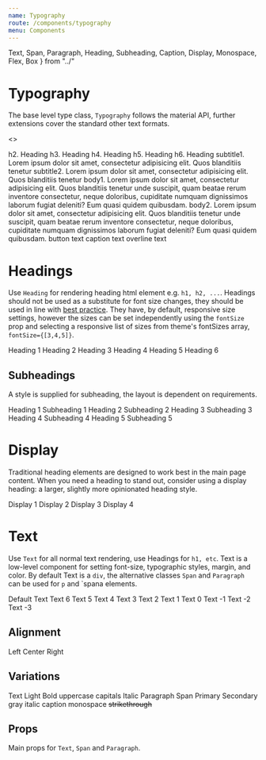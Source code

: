 ```yaml
---
name: Typography
route: /components/typography
menu: Components
---
```


  Text,
  Span,
  Paragraph,
  Heading,
  Subheading,
  Caption,
  Display,
  Monospace,
  Flex,
  Box
} from "../"

# Typography

The base level type class, `Typography` follows the material API, further extensions cover the standard
other text formats.

<>

<Typography variant="h2" gutterBottom>
h2. Heading
</Typography>
<Typography variant="h3" gutterBottom>
h3. Heading
</Typography>
<Typography variant="h4" gutterBottom>
h4. Heading
</Typography>
<Typography variant="h5" gutterBottom>
h5. Heading
</Typography>
<Typography variant="h6" gutterBottom>
h6. Heading
</Typography>
<Typography variant="subtitle1" gutterBottom>
subtitle1. Lorem ipsum dolor sit amet, consectetur adipisicing elit. Quos blanditiis tenetur
</Typography>
<Typography variant="subtitle2" gutterBottom>
subtitle2. Lorem ipsum dolor sit amet, consectetur adipisicing elit. Quos blanditiis tenetur
</Typography>
<Typography variant="body1" gutterBottom>
body1. Lorem ipsum dolor sit amet, consectetur adipisicing elit. Quos blanditiis tenetur
unde suscipit, quam beatae rerum inventore consectetur, neque doloribus, cupiditate numquam
dignissimos laborum fugiat deleniti? Eum quasi quidem quibusdam.
</Typography>
<Typography variant="body2" gutterBottom>
body2. Lorem ipsum dolor sit amet, consectetur adipisicing elit. Quos blanditiis tenetur
unde suscipit, quam beatae rerum inventore consectetur, neque doloribus, cupiditate numquam
dignissimos laborum fugiat deleniti? Eum quasi quidem quibusdam.
</Typography>
<Typography variant="button" display="block" gutterBottom>
button text
</Typography>
<Typography variant="caption" display="block" gutterBottom>
caption text
</Typography>
<Typography variant="overline" display="block" gutterBottom>
overline text
</Typography>
</>

# Headings

Use `Heading` for rendering heading html element e.g. `h1, h2, ...`. Headings should not be used as a substitute for font size changes,
they should be used in line with [best practice](https://developer.mozilla.org/en-US/docs/Web/HTML/Element/Heading_Elements). They have, by default,
responsive size settings, however the sizes can be set independently using the `fontSize` prop and selecting a responsive list of sizes from theme's
fontSizes array, `fontSize={[3,4,5]}`.

<Playground>
  <Heading.h1>Heading 1</Heading.h1>
  <Heading.h2>Heading 2</Heading.h2>
  <Heading.h3>Heading 3</Heading.h3>
  <Heading.h4>Heading 4</Heading.h4>
  <Heading.h5>Heading 5</Heading.h5>
  <Heading.h6>Heading 6</Heading.h6>
</Playground>

## Subheadings

A style is supplied for subheading, the layout is dependent on requirements.

<Playground>
  <Heading.h1>Heading 1</Heading.h1>
  <Subheading.h1>Subheading 1</Subheading.h1>
  <Heading.h2>Heading 2</Heading.h2>
  <Subheading.h2>Subheading 2</Subheading.h2>
  <Heading.h3>Heading 3</Heading.h3>
  <Subheading.h3>Subheading 3</Subheading.h3>
  <Heading.h4>Heading 4</Heading.h4>
  <Subheading.h4>Subheading 4</Subheading.h4>
  <Heading.h5>Heading 5</Heading.h5>
  <Subheading.h5>Subheading 5</Subheading.h5>
</Playground>

# Display

Traditional heading elements are designed to work best in the main page content.
When you need a heading to stand out, consider using a display heading: a larger, slightly more opinionated heading style.

<Playground>
  <Display.d1>Display 1</Display.d1>
  <Display.d2>Display 2</Display.d2>
  <Display.d3>Display 3</Display.d3>
  <Display.d4>Display 4</Display.d4>
</Playground>

# Text

Use `Text` for all normal text rendering, use Headings for `h1, etc`.
Text is a low-level component for setting font-size, typographic styles, margin, and color.
By default Text is a `div`, the alternative classes `Span` and `Paragraph` can be used for `p` and `spana elements.

<Playground>
  <Paragraph>Default Text</Paragraph>
  <Text fontSize={6}>Text 6</Text>
  <Text fontSize={5}>Text 5</Text>
  <Text fontSize={4}>Text 4</Text>
  <Text fontSize={3}>Text 3</Text>
  <Text fontSize={2}>Text 2</Text>
  <Text fontSize={1}>Text 1</Text>
  <Text fontSize={0}>Text 0</Text>
  <Text fontSize={-1}>Text -1</Text>
  <Text fontSize={-2}>Text -2</Text>
  <Text fontSize={-3}>Text -3</Text>
</Playground>

## Alignment

<Playground>
  <Text align="left">Left</Text>
  <Text align="center">Center</Text>
  <Text align="right">Right</Text>
</Playground>

## Variations

<Playground>
  <Flex justifyContent="space-around" flexWrap="wrap" alignItems="baseline">
    <Box width={1 / 5} p={3}>
      <Text>Text</Text>
    </Box>
    <Box width={1 / 5} p={3}>
      <Text light={true}>Light</Text>
    </Box>
    <Box width={1 / 5} p={3}>
      <Text bold={true}>Bold</Text>
    </Box>
    <Box width={1 / 5} p={3}>
      <Text upper={true}>uppercase</Text>
    </Box>
    <Box width={1 / 5} p={3}>
      <Text capital={true}>capitals</Text>
    </Box>
    <Box width={1 / 5} p={3}>
      <Text italic={true}>Italic</Text>
    </Box>
    <Box width={1 / 5} p={3}>
      <Paragraph>Paragraph</Paragraph>
    </Box>
    <Box width={1 / 5} p={3}>
      <Span>Span</Span>
    </Box>
    <Box width={1 / 5} p={3}>
      <Text color="primary">Primary</Text>
    </Box>
    <Box width={1 / 5} p={3}>
      <Text color="secondary">Secondary</Text>
    </Box>
    <Box width={1 / 5} p={3}>
      <Text color="lighttext">gray</Text>
    </Box>
    <Box width={1 / 5} p={3}>
      <Text bold={true} italic={true} capital={true}>
        italic
      </Text>
    </Box>
    <Box width={1 / 5} p={3}>
      <Caption>caption</Caption>
    </Box>
    <Box width={1 / 5} p={3}>
      <Monospace>monospace</Monospace>
    </Box>
    <Box width={1 / 5} p={3}>
      <s>
        <Text>strikethrough</Text>
      </s>
    </Box>
  </Flex>
</Playground>

## Props

Main props for `Text`, `Span` and `Paragraph`.

<Props of={DocText} />
